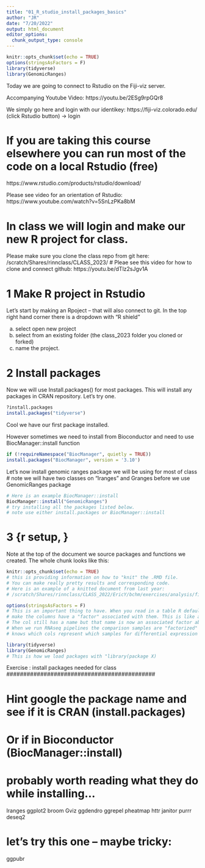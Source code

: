 ```yaml
---
title: "01_R_studio_install_packages_basics"
author: "JR"
date: "7/20/2022"
output: html_document
editor_options: 
  chunk_output_type: console
---
```


```r
knitr::opts_chunk$set(echo = TRUE)
options(stringsAsFactors = F)
library(tidyverse)
library(GenomicRanges)
```

Today we are going to connect to Rstudio on the Fiji-viz server.

Accompanying Youtube Video:
https://youtu.be/2ESg9rpGQr8


We simply go here and login with our identikey:
https://fiji-viz.colorado.edu/
(click Rstudio button) -> login

# If you are taking this course elsewhere you can run most of the code on a local Rstudio (free)
https://www.rstudio.com/products/rstudio/download/

Please see video for an orientation of Rstudio:
https://www.youtube.com/watch?v=5SnLzPKa8bM

# In class we will login and make our new R project for class.
Please make sure you clone the class repo from git here:
/scratch/Shares/rinnclass/CLASS_2023/<Your folder>
# Pleae see this video for how to clone and connect github:
https://youtu.be/dTlz2sJgv1A


#################################
# 1 Make R project in Rstudio
#################################



Let's start by making an Rpoject -- that will also connect to git.
In the top right hand corner there is a dropdown with "R shield"

(a) select open new project
(b) select from an existing folder (the class_2023 folder you cloned or forked)
(c) name the project.

#################################
# 2 Install packages
#################################

Now we will use Install.packages() for most packages. This will install any packages in CRAN repository. Let's try one.
```R
?install.packages
install.packages("tidyverse")
```
Cool we have our first package installed.

However sometimes we need to install from Bioconductor and need to use BiocManager::install function
```R
if (!requireNamespace("BiocManager", quietly = TRUE))
install.packages("BiocManager", version = '3.10')
```

Let's now install genomic ranges package we will be using for most of class
# note we will have two classes on "Iranges" and Granges before we use GenomicRanges package
```R
# Here is an example BiocManager::install
BiocManager::install("GenomicRanges")
# try installing all the packages listed below.
# note use either install.packages or BiocManager::install
```


################
# 3 {r setup, }
################
Note at the top of the document we source packages and functions we created.
The whole chunk looks like this:
```r

knitr::opts_chunk$set(echo = TRUE)
# this is providing information on how to "knit" the .RMD file.
# You can make really pretty results and corresponding code.
# Here is an example of a knitted document from last year:
# /scratch/Shares/rinnclass/CLASS_2022/EricY/bchm/exercises/analysis/final

options(stringsAsFactors = F)
# This is an important thing to have. When you read in a table R default is to
# make the columns have a "factor" associated with them. This is like a "meta variable"
# The col still has a name but that name is now an associated factor above the name.
# When we run RNAseq pipelines the comparison samples are "factorized" so the program
# knows which cols represent which samples for differential expression etc.

library(tidyverse)
library(GenomicRanges)
# This is how we load packages with "library(package X)

```


############################################
Exercise : install packages needed for class
############################################

# Hint google the package name and see if it is CRAN (install.packages)
# Or if in Bioconductor (BiocManager::install)

# probably worth reading what they do while installing...

Iranges
ggplot2
broom
Gviz
ggdendro
ggrepel
pheatmap
httr
janitor
purrr
deseq2

# let's try this one -- maybe tricky:
ggpubr








